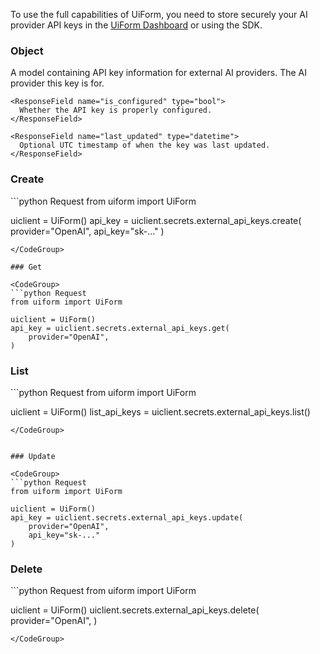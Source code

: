 
To use the full capabilities of UiForm, you need to store securely your AI provider API keys in the [UiForm Dashboard](https://uiform.com/dashboard/settings) or using the SDK.

### Object
<ResponseField name="Object" type="ExternalAPIKey">
A model containing API key information for external AI providers.
  <Expandable title="properties">
    <ResponseField name="provider" type="OpenAI | Anthropic | Gemini | xAI">
      The AI provider this key is for.
    </ResponseField>

    <ResponseField name="is_configured" type="bool">
      Whether the API key is properly configured.
    </ResponseField>

    <ResponseField name="last_updated" type="datetime">
      Optional UTC timestamp of when the key was last updated.
    </ResponseField>
  </Expandable>
</ResponseField>

### Create

<CodeGroup>
```python Request
from uiform import UiForm

uiclient = UiForm()
api_key = uiclient.secrets.external_api_keys.create(
    provider="OpenAI",
    api_key="sk-..."
)
```
</CodeGroup>

### Get

<CodeGroup>
```python Request
from uiform import UiForm

uiclient = UiForm()
api_key = uiclient.secrets.external_api_keys.get(
    provider="OpenAI",
)
```
</CodeGroup>

### List

<CodeGroup>
```python Request
from uiform import UiForm

uiclient = UiForm()
list_api_keys = uiclient.secrets.external_api_keys.list()
```
</CodeGroup>


### Update

<CodeGroup>
```python Request
from uiform import UiForm

uiclient = UiForm()
api_key = uiclient.secrets.external_api_keys.update(
    provider="OpenAI",
    api_key="sk-..."
)
```
</CodeGroup>

### Delete

<CodeGroup>
```python Request
from uiform import UiForm

uiclient = UiForm()
uiclient.secrets.external_api_keys.delete(
    provider="OpenAI",
)
```
</CodeGroup>

